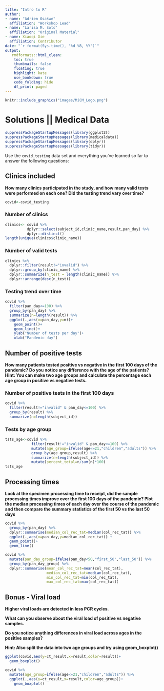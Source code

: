 ```yaml
---
title: "Intro to R"
author: 
- name: "Adrien Osakwe"
  affiliation: "Workshop Lead"
- name: "Larisa M. Soto"
  affiliation: "Original Material"
- name: Xiaoqi Xie
  affiliation: Contributor  
date: "`r format(Sys.time(), '%d %B, %Y')`"
output:
   rmdformats::html_clean:
    toc: true
    thumbnails: false
    floating: true
    highlight: kate
    use_bookdown: true
    code_folding: hide
    df_print: paged
---
```


```r
knitr::include_graphics("images/MiCM_Logo.png")
```

# Solutions || Medical Data
```r
suppressPackageStartupMessages(library(ggplot2)) 
suppressPackageStartupMessages(library(medicaldata))
suppressPackageStartupMessages(library(dplyr))
suppressPackageStartupMessages(library(tidyr))
```

Use the `covid_testing` data set and everything you've learned so far to answer the following questions:

## Clinics included

**How many clinics participated in the study, and how many valid tests were performed on each one? Did the testing trend vary over time?**

```r
covid<-covid_testing
```

### Number of clinics

```r
clinics<- covid %>%
          dplyr::select(subject_id,clinic_name,result,pan_day) %>%
          dplyr::distinct()
length(unique(clinics$clinic_name))
```

### Number of valid tests

```r
clinics %>%
  dplyr::filter(result!="invalid") %>%
  dplyr::group_by(clinic_name) %>%
  dplyr::summarize(n_test = length(clinic_name)) %>%
  dplyr::arrange(desc(n_test))
```

### Testing trend over time

```r
covid %>%
  filter(pan_day<=100) %>%
  group_by(pan_day) %>%
  summarize(n=length(result)) %>%
  ggplot(.,aes(x=pan_day,y=n))+
    geom_point()+
    geom_line()+
    ylab("Number of tests per day")+
    xlab("Pandemic day")
```

## Number of positive tests

**How many patients tested positive vs negative in the first 100 days of the pandemic? Do you notice any difference with the age of the patients? Hint: You can make two age groups and calculate the percentage each age group in positive vs negative tests.**

### Number of positive tests in the first 100 days

```r
covid %>%
  filter(result!="invalid" & pan_day<=100) %>%
  group_by(result) %>%
  summarize(n=length(subject_id))
```

### Tests by age group

```r
tsts_age<-covid %>%
            filter(result!="invalid" & pan_day<=100) %>%
            mutate(age_group=ifelse(age<=21,"children","adults")) %>%
            group_by(age_group,result) %>%
            summarize(n=length(subject_id)) %>%
            mutate(percent_total=n/sum(n)*100)
tsts_age
```

## Processing times

**Look at the specimen processing time to receipt, did the sample processing times improve over the first 100 days of the pandemic? Plot the median processing times of each day over the course of the pandemic and then compare the summary statistics of the first 50 vs the last 50 days**

```r
covid %>%
  group_by(pan_day) %>%
  dplyr::summarise(median_col_rec_tat=median(col_rec_tat)) %>%
  ggplot(.,aes(x=pan_day,y=median_col_rec_tat)) +
  geom_point()+
  geom_line()
```

```r
covid %>%
  mutate(pan_day_group=ifelse(pan_day<50,"first_50","last_50")) %>%
  group_by(pan_day_group) %>%
  dplyr::summarise(mean_col_rec_tat=mean(col_rec_tat),
                   median_col_rec_tat=median(col_rec_tat),
                   min_col_rec_tat=min(col_rec_tat),
                   max_col_rec_tat=max(col_rec_tat))
```

## Bonus - Viral load

**Higher viral loads are detected in less PCR cycles.**

**What can you observe about the viral load of positive vs negative samples.**

**Do you notice anything differences in viral load across ages in the positive samples?**

**Hint: Also split the data into two age groups and try using geom_boxplot()**

```r
ggplot(covid,aes(y=ct_result,x=result,color=result))+
  geom_boxplot()
```

```r
covid %>%
  mutate(age_group=ifelse(age<=21,"children","adults")) %>%
  ggplot(.,aes(y=ct_result,x=result,color=age_group))+
    geom_boxplot()
```
